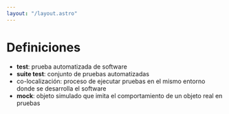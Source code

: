 ```yaml
---
layout: "/layout.astro"
---
```

# Definiciones
- **test**: prueba automatizada de software
- **suite test**: conjunto de pruebas automatizadas
- co-localización: proceso de ejecutar pruebas en el mismo entorno donde se desarrolla el software
- **mock**: objeto simulado que imita el comportamiento de un objeto real en pruebas